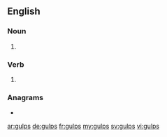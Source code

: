 ==English==

===Noun===
{{head|en|noun plural form}}

# {{plural of|gulp|lang=en}}

===Verb===
{{head|en|verb form}}

# {{en-third-person singular of|gulp}}

===Anagrams===
* {{l|en|plugs}}

[[ar:gulps]]
[[de:gulps]]
[[fr:gulps]]
[[my:gulps]]
[[sv:gulps]]
[[vi:gulps]]